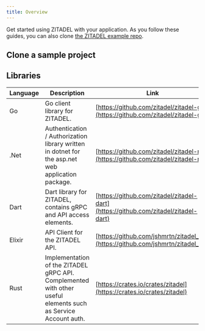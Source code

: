 ```yaml
---
title: Overview
---
```



Get started using ZITADEL with your application.
As you follow these guides, you can also clone [the ZITADEL example repo](https://github.com/zitadel/zitadel-examples).

<Tabs>
  <TabItem value="app" label="Web · Native applications" default>
    <CardWrapper>
      <Card link="/docs/quickstarts/login/angular" imageSource="/img/tech/angular.svg" title="Angular" description="Add the user login to your application and query some data from the userinfo endpoint" />
      <Card link="/docs/quickstarts/login/react" imageSource="/img/tech/react.png" title="React" description="Logs into your application and queries some data from the userinfo endpoint" />
      <Card link="/docs/quickstarts/login/flutter" imageSource="/img/tech/flutter.svg" title="Flutter" description="Mobile Application working for iOS and Android that authenticates your user." />
      <Card link="/docs/quickstarts/login/nextjs" imageSource="/img/tech/nextjs.svg" title="NextJS" description="A simple application to log into your user account and query some data from User endpoint." />
    </CardWrapper>
  </TabItem>
  <TabItem value="backend" label="Backend · API">
    <CardWrapper>
      <Card link="/docs/quickstarts/call-zitadel-api/go" imageSource="/img/tech/golang.svg" title="GO" description="Demonstrates how to fetch some data from the ZITADEL management API." />
      <Card link="/docs/quickstarts/call-zitadel-api/dot-net" imageSource="/img/tech/dotnet.svg" title=".NET" description="This integration guide shows you how to integrate ZITADEL into your .NET application. It demonstrates how to fetch some data from the ZITADEL management API." />
    </CardWrapper>
  </TabItem>
  <TabItem value="proxy" label="Proxy">
    <CardWrapper>
      <Card link="/docs/quickstarts/identity-proxy/oauth2-proxy" imageSource="/img/tech/oauth2-proxy.svg" title="OAuth 2.0 Proxy" description="Allows services to delegate the authentication flow to a IDP, for example ZITADEL" />
    </CardWrapper>
  </TabItem>
</Tabs>

## Clone a sample project

<CardWrapper>
  <Card githubLink="https://github.com/zitadel/zitadel-examples/tree/main/python3" title="Python" label="Python" />
  <Card githubLink="https://github.com/zitadel/zitadel-examples/tree/main/angular" title="Angular" label="Web · Mobile Web" />
  <Card githubLink="https://github.com/zitadel/zitadel-examples/tree/main/nextjs" title="NextJS" label="Web · Mobile Web" />
</CardWrapper>

## Libraries


| Language     | Description          | Link        |
| ------------ | ---------------------|-------------|
| Go           | Go client library for ZITADEL.     | [https://github.com/zitadel/zitadel-go](https://github.com/zitadel/zitadel-go)
| .Net         | Authentication / Authorization library written in dotnet for the asp.net web application package. | [https://github.com/zitadel/zitadel-net](https://github.com/zitadel/zitadel-net)
| Dart         | Dart library for ZITADEL, contains gRPC and API access elements.   | [https://github.com/zitadel/zitadel-dart](https://github.com/zitadel/zitadel-dart) |
| Elixir       | API Client for the ZITADEL API. | [https://github.com/jshmrtn/zitadel_api](https://github.com/jshmrtn/zitadel_api) |
| Rust       | Implementation of the ZITADEL gRPC API. Complemented with other useful elements such as Service Account auth. | [https://crates.io/crates/zitadel](https://crates.io/crates/zitadel) |

